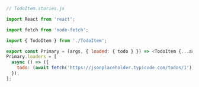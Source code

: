```js
// TodoItem.stories.js

import React from 'react';

import fetch from 'node-fetch';

import { TodoItem } from './TodoItem';

export const Primary = (args, { loaded: { todo } }) => <TodoItem {...args} {...todo} />;
Primary.loaders = [
  async () => ({
    todo: (await fetch('https://jsonplaceholder.typicode.com/todos/1')).json(),
  }),
];
```